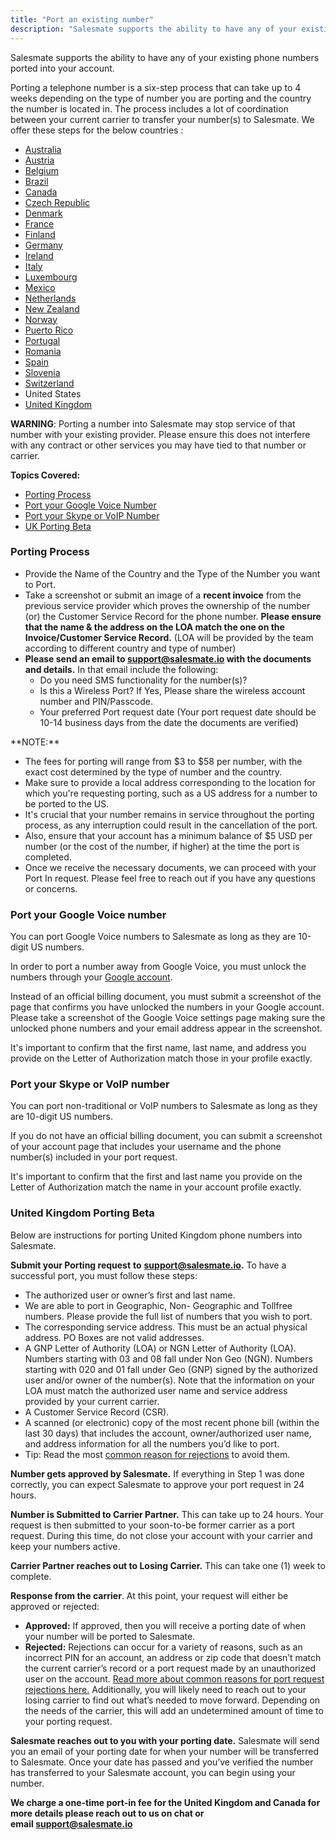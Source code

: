 ```yaml
---
title: "Port an existing number"
description: "Salesmate supports the ability to have any of your existing phone numbers ported into your account...."
---
```


Salesmate supports the ability to have any of your existing phone numbers ported into your account.

Porting a telephone number is a six-step process that can take up to 4 weeks depending on the type of number you are porting and the country the number is located in. The process includes a lot of coordination between your current carrier to transfer your number(s) to Salesmate. We offer these steps for the below countries : 

*   [Australia](https://support.twilio.com/hc/en-us/articles/226287108)
*   [Austria](https://support.twilio.com/hc/en-us/articles/360058398814)
*   [Belgium](https://support.twilio.com/hc/en-us/articles/360047480174)
*   [Brazil](https://support.twilio.com/hc/en-us/articles/360053581833)
*   [Canada](https://support.twilio.com/hc/en-us/articles/226194747)
*   [Czech Republic](https://support.twilio.com/hc/en-us/articles/360060201633)
*   [Denmark](https://support.twilio.com/hc/en-us/articles/360058288434)
*   [France](https://support.twilio.com/hc/en-us/articles/360045761634)
*   [Finland](https://support.twilio.com/hc/en-us/articles/1260806303230-Finland-Porting)
*   [Germany](https://support.twilio.com/hc/en-us/articles/360052800574)
*   [Ireland](https://support.twilio.com/hc/en-us/articles/360045086314)
*   [Italy](https://support.twilio.com/hc/en-us/articles/360052800694)
*   [Luxembourg](https://support.twilio.com/hc/en-us/articles/1260806861910-Luxembourg-Porting)
*   [Mexico](https://support.twilio.com/hc/en-us/articles/360052800714)
*   [Netherlands](https://support.twilio.com/hc/en-us/articles/360045086374)
*   [New Zealand](https://support.twilio.com/hc/en-us/articles/360013297833)
*   [Norway](https://support.twilio.com/hc/en-us/articles/1260803319649-Norway-Porting)
*   [Puerto Rico](https://support.twilio.com/hc/en-us/articles/360013201774)
*   [Portugal](https://support.twilio.com/hc/en-us/articles/4404399659803-Portugal-Porting)
*   [Romania](https://support.twilio.com/hc/en-us/articles/1260806327209-Romania-Porting)
*   [Spain](https://support.twilio.com/hc/en-us/articles/360053581813)
*   [Slovenia](https://support.twilio.com/hc/en-us/articles/4404414486427-Slovenia-Porting)
*   [Switzerland](https://support.twilio.com/hc/en-us/articles/360060109153)
*   United States
*   [United Kingdom](https://support.twilio.com/hc/en-us/articles/226194807)

**WARNING**: Porting a number into Salesmate may stop service of that number with your existing provider. Please ensure this does not interfere with any contract or other services you may have tied to that number or carrier.

**Topics Covered:**

*   [Porting Process](https://support.salesmate.io/hc/en-us/articles/360005128372#h_01J05Z2TP1FCV7QWW6BNEC054E)
*   [Port your Google Voice Number](https://support.salesmate.io/hc/en-us/articles/360005128372#h_01J05Z397HD62W4PCCQRTV5YF7) 
*   [Port your Skype or VoIP Number](https://support.salesmate.io/hc/en-us/articles/360005128372#h_01J05WASYSPBQ7S8QFYNVZFZ9P)
*   [UK Porting Beta](https://support.salesmate.io/hc/en-us/articles/360005128372#D.)

### Porting Process

*   Provide the Name of the Country and the Type of the Number you want to Port.
*   Take a screenshot or submit an image of a **recent invoice** from the previous service provider which proves the ownership of the number (or) the Customer Service Record for the phone number. **Please ensure that the name & the address on the LOA match the one on the Invoice/Customer Service Record.** (LOA will be provided by the team according to different country and type of number)
*   **Please send an email to support@salesmate.io with the documents and details.** In that email include the following:
    *   Do you need SMS functionality for the number(s)?
    *   Is this a Wireless Port? If Yes, Please share the wireless account number and PIN/Passcode.
    *   Your preferred Port request date (Your port request date should be 10-14 business days from the date the documents are verified)

<Note>
**NOTE:**

*   The fees for porting will range from $3 to $58 per number, with the exact cost determined by the type of number and the country.
*   Make sure to provide a local address corresponding to the location for which you're requesting porting, such as a US address for a number to be ported to the US.
*   It's crucial that your number remains in service throughout the porting process, as any interruption could result in the cancellation of the port.
*   Also, ensure that your account has a minimum balance of $5 USD per number (or the cost of the number, if higher) at the time the port is completed.
*   Once we receive the necessary documents, we can proceed with your Port In request. Please feel free to reach out if you have any questions or concerns.


</Note>

### Port your Google Voice number

You can port Google Voice numbers to Salesmate as long as they are 10-digit US numbers.

In order to port a number away from Google Voice, you must unlock the numbers through your [Google account](http://www.google.com/voice/unlock).

Instead of an official billing document, you must submit a screenshot of the page that confirms you have unlocked the numbers in your Google account. Please take a screenshot of the Google Voice settings page making sure the unlocked phone numbers and your email address appear in the screenshot.

It's important to confirm that the first name, last name, and address you provide on the Letter of Authorization match those in your profile exactly.

### Port your Skype or VoIP number

You can port non-traditional or VoIP numbers to Salesmate as long as they are 10-digit US numbers.

If you do not have an official billing document, you can submit a screenshot of your account page that includes your username and the phone number(s) included in your port request.

It's important to confirm that the first and last name you provide on the Letter of Authorization match the name in your account profile exactly.

### United Kingdom Porting Beta

Below are instructions for porting United Kingdom phone numbers into Salesmate.

**Submit your Porting request** **to** **support@salesmate.io.** To have a successful port, you must follow these steps:

*   The authorized user or owner’s first and last name.
*   We are able to port in Geographic, Non- Geographic and Tollfree numbers. Please provide the full list of numbers that you wish to port.
*   The corresponding service address. This must be an actual physical address. PO Boxes are not valid addresses.
*   A GNP Letter of Authority (LOA) or NGN Letter of Authority (LOA). Numbers starting with 03 and 08 fall under Non Geo (NGN). Numbers starting with 020 and 01 fall under Geo (GNP) signed by the authorized user and/or owner of the number(s). Note that the information on your LOA must match the authorized user name and service address provided by your current carrier.
*   A Customer Service Record (CSR).
*   A scanned (or electronic) copy of the most recent phone bill (within the last 30 days) that includes the account, owner/authorized user name, and address information for all the numbers you’d like to port.
*   Tip: Read the most [common reason for rejections](https://support.salesmate.io/hc/en-us/articles/360006986131-Why-was-my-port-request-rejected-) to avoid them.

**Number gets approved by Salesmate.** If everything in Step 1 was done correctly, you can expect Salesmate to approve your port request in 24 hours.

**Number is Submitted to Carrier Partner.** This can take up to 24 hours. Your request is then submitted to your soon-to-be former carrier as a port request. During this time, do not close your account with your carrier and keep your numbers active.

**Carrier Partner reaches out to Losing Carrier.** This can take one (1) week to complete.

**Response from the carrier**. At this point, your request will either be approved or rejected:

*   **Approved:** If approved, then you will receive a porting date of when your number will be ported to Salesmate.
*   **Rejected:** Rejections can occur for a variety of reasons, such as an incorrect PIN for an account, an address or zip code that doesn’t match the current carrier’s record or a port request made by an unauthorized user on the account. [Read more about common reasons for port request rejections here.](https://support.salesmate.io/hc/en-us/articles/360006986131-Why-was-my-port-request-rejected-) Additionally, you will likely need to reach out to your losing carrier to find out what’s needed to move forward. Depending on the needs of the carrier, this will add an undetermined amount of time to your porting request.

**Salesmate reaches out to you with your porting date.** Salesmate will send you an email of your porting date for when your number will be transferred to Salesmate. Once your date has passed and you’ve verified the number has transferred to your Salesmate account, you can begin using your number.

**We charge a one-time port-in fee for the United Kingdom and Canada for more details please reach out to us on chat or email [support@salesmate.io](mailto:support@salesmate.io)**